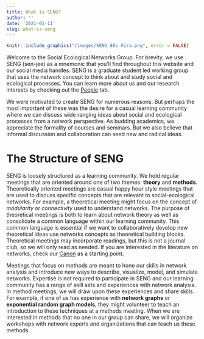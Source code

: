 ```yaml
---
title: What is SENG?
author: ''
date: '2021-01-11'
slug: what-is-seng
---
```


```r
knitr::include_graphics("/images/SENG 80s Fira.png", error = FALSE)
```

Welcome to the Social Ecological Networks Group. For brevity, we use SENG (sen-jee) as a mnemonic that you'll find throughout this website and our social media handles. SENG is a graduate student led working group that uses the network concept to think about and study social and ecological processes. You can learn more about us and our research interests by checking out the [People](https://seng.netlify.app/people/) tab. 

We were motivated to create SENG for numerous reasons. But perhaps the most important of these was the desire for a casual learning community where we can discuss wide ranging ideas about social and ecological processes from a network perspective. As budding academics, we appreciate the formality of courses and seminars. But we also believe that informal discussion and collaboration can seed new and radical ideas. 

# The Structure of SENG

SENG is loosely structured as a learning community. We hold regular meetings that are oriented around one of two themes: **theory** and **methods**. Theoretically oriented meetings are casual happy hour style meetings that are used to discuss specific concepts that are relevant to social-ecological networks. For example, a theoretical meeting might focus on the concept of *modularity* or *connectivity* used to understand networks. The purpose of theoretical meetings is both to learn about network theory as well as consolidate a common language within our learning community. This common language is essential if we want to collaboratively develop new theoretical ideas use networks concepts as theoretical building blocks. Theoretical meetings may incorporate readings, but this is not a journal club, so we will only read as needed. If you are interested in the literature on networks, check our [Canon]() as a starting point. 

Meetings that focus on methods are meant to hone our skills in network analysis and introduce new ways to describe, visualize, model, and simulate networks. Expertise is not required to participate in SENG and our learning community has a range of skill sets and experiences with network analysis. In method meetings, we will draw upon these experiences and share skills. For example, if one of us has experience with **network graphs** or **exponential random graph models**, they might volunteer to teach an introduction to these techniques at a methods meeting. When we are interested in methods that no one in our group can share, we will organize workshops with network experts and organizations that can teach us these methods. 
